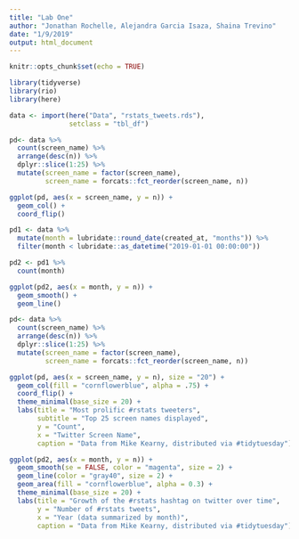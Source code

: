 ```yaml
---
title: "Lab One"
author: "Jonathan Rochelle, Alejandra Garcia Isaza, Shaina Trevino"
date: "1/9/2019"
output: html_document
---
```


```r
knitr::opts_chunk$set(echo = TRUE)
```

```r
library(tidyverse)
library(rio)
library(here)
```

```r
data <- import(here("Data", "rstats_tweets.rds"),
               setclass = "tbl_df")
```

```r
pd<- data %>%
  count(screen_name) %>%
  arrange(desc(n)) %>%
  dplyr::slice(1:25) %>%
  mutate(screen_name = factor(screen_name), 
         screen_name = forcats::fct_reorder(screen_name, n))

ggplot(pd, aes(x = screen_name, y = n)) +
  geom_col() +
  coord_flip()
```


```r
pd1 <- data %>% 
  mutate(month = lubridate::round_date(created_at, "months")) %>% 
  filter(month < lubridate::as_datetime("2019-01-01 00:00:00")) 

pd2 <- pd1 %>% 
  count(month)
```

```r
ggplot(pd2, aes(x = month, y = n)) +
  geom_smooth() +
  geom_line()
```

```r
pd<- data %>%
  count(screen_name) %>%
  arrange(desc(n)) %>%
  dplyr::slice(1:25) %>%
  mutate(screen_name = factor(screen_name), 
         screen_name = forcats::fct_reorder(screen_name, n))

ggplot(pd, aes(x = screen_name, y = n), size = "20") +
  geom_col(fill = "cornflowerblue", alpha = .75) +
  coord_flip() +
  theme_minimal(base_size = 20) +
  labs(title = "Most prolific #rstats tweeters",
       subtitle = "Top 25 screen names displayed",
       y = "Count",
       x = "Twitter Screen Name",
       caption = "Data from Mike Kearny, distributed via #tidytuesday")
```

```r
ggplot(pd2, aes(x = month, y = n)) +
  geom_smooth(se = FALSE, color = "magenta", size = 2) +
  geom_line(color = "gray40", size = 2) +
  geom_area(fill = "cornflowerblue", alpha = 0.3) +
  theme_minimal(base_size = 20) +
  labs(title = "Growth of the #rstats hashtag on twitter over time",
       y = "Number of #rstats tweets",
       x = "Year (data summarized by month)",
       caption = "Data from Mike Kearny, distributed via #tidytuesday")

```

